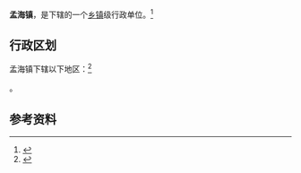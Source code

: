 {{中国乡级行政区|37/17/27/105/000}}

'''孟海镇'''，是{{PRC admin/fullname|37/17/27/105/000|3}}下辖的一个[[乡镇|乡镇]]级行政单位。<ref>{{PRC admin/ref sgc|{{PRC admin/parent|37/17/27/105/000}}}}</ref>

== 行政区划 ==

孟海镇下辖以下地区：<ref>{{PRC admin/ref sgc|37/17/27/105/000}}</ref>

{{PRC admin/children|37/17/27/105/000}}。

== 参考资料 ==

{{reflist}}

{{行政区划小作品}}
{{PRC admin/navcat|37/17/27/105/000}}